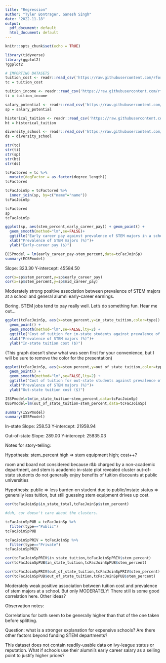 ```yaml
---
title: "Regression"
author: "Tyler Bontrager, Ganesh Singh"
date: "2022-11-18"
output:
  pdf_document: default
  html_document: default
---
```


```r
knitr::opts_chunk$set(echo = TRUE)
```

```r
library(tidyverse)
library(ggplot2)
?ggplot2
```

```r
# IMPORTING DATASETS
tuition_cost <- readr::read_csv('https://raw.githubusercontent.com/rfordatascience/tidytuesday/master/data/2020/2020-03-10/tuition_cost.csv')
tc = tuition_cost

tuition_income <- readr::read_csv('https://raw.githubusercontent.com/rfordatascience/tidytuesday/master/data/2020/2020-03-10/tuition_income.csv') 
ti = tuition_income

salary_potential <- readr::read_csv('https://raw.githubusercontent.com/rfordatascience/tidytuesday/master/data/2020/2020-03-10/salary_potential.csv')
sp = salary_potential

historical_tuition <- readr::read_csv('https://raw.githubusercontent.com/rfordatascience/tidytuesday/master/data/2020/2020-03-10/historical_tuition.csv')
ht = historical_tuition

diversity_school <- readr::read_csv('https://raw.githubusercontent.com/rfordatascience/tidytuesday/master/data/2020/2020-03-10/diversity_school.csv')
ds = diversity_school
```

```r
str(tc)
str(ti)
str(sp)
str(ht)
str(ds)
```



```r
tcFactored = tc %>%
  mutate(degFactor = as.factor(degree_length))
tcFactored

tcFacJoinSp = tcFactored %>%
  inner_join(sp, by=c("name"="name"))
tcFacJoinSp

```
```r
tcFactored
sp
tcFacJoinSp
```


```r
ggplot(sp, aes(stem_percent,early_career_pay)) + geom_point() +
  geom_smooth(method="lm",se=FALSE)+
  ggtitle("Early career pay against prevalence of STEM majors in a school")+
  xlab("Prevalence of STEM majors (%)")+
  ylab("Early-career pay ($)")
```
```r
ECSPmodel = lm(early_career_pay~stem_percent,data=tcFacJoinSp)
summary(ECSPmodel)
```
Slope: 323.30
Y-intercept: 45584.50


```r
cor(x=sp$stem_percent,y=sp$early_career_pay)
cor(x=sp$stem_percent,y=sp$mid_career_pay)
```

Moderately strong positive association between prevalence of STEM majors at a school and general alumni early-career earnings.


Boring. STEM jobs tend to pay really well. Let's do something fun. Hear me out...


```r
ggplot(tcFacJoinSp, aes(x=stem_percent,y=in_state_tuition,color=type)) + 
  geom_point() +
  geom_smooth(method="lm",se=FALSE,lty=2) +
  ggtitle("Cost of tuition for in-state students against prevalence of STEM majors")+
  xlab("Prevalence of STEM majors (%)")+
  ylab("In-state tuition cost ($)")
```
(This graph doesn't show what was seen first for your convenience, but I will be sure to remove the color for the presentation)

```r
ggplot(tcFacJoinSp, aes(x=stem_percent,y=out_of_state_tuition,color=type)) + 
  geom_point() +
  geom_smooth(method="lm",se=FALSE,lty=2) +
  ggtitle("Cost of tuition for out-state students against prevalence of STEM majors")+
  xlab("Prevalence of STEM majors (%)")+
  ylab("Out-state tuition cost ($)")
```


```r
ISSPmodel=lm(in_state_tuition~stem_percent,data=tcFacJoinSp)
OSSPmodel=lm(out_of_state_tuition~stem_percent,data=tcFacJoinSp)

summary(ISSPmodel)
summary(OSSPmodel)
```
In-state
Slope: 258.53
Y-intercept: 21958.94

Out-of-state
Slope: 289.00
Y-intercept: 25835.03

Notes for story-telling:

Hypothesis: stem_percent high => stem equipment high; cost++?

room and board not considered because r&b charged by a non-academic department, and stem is academic
in-state plot revealed cluster
out-of-state students do not generally enjoy benefits of tuition discounts at public universities

Hypothesis: public => less burden on student due to public/instate status => generally less tuition, but still guessing stem equipment drives up cost.

```r
cor(tcFacJoinSp$in_state_total,tcFacJoinSp$stem_percent)

#duh, cor doesn't care about the clusters.
```
```r
tcFacJoinSpPUB = tcFacJoinSp %>%
  filter(type=="Public")
tcFacJoinSpPUB

tcFacJoinSpPRIV = tcFacJoinSp %>%
  filter(type=="Private")
tcFacJoinSpPRIV

```

```r
cor(tcFacJoinSpPRIV$in_state_tuition,tcFacJoinSpPRIV$stem_percent)
cor(tcFacJoinSpPUB$in_state_tuition,tcFacJoinSpPUB$stem_percent)
```

```r
cor(tcFacJoinSpPRIV$out_of_state_tuition,tcFacJoinSpPRIV$stem_percent)
cor(tcFacJoinSpPUB$out_of_state_tuition,tcFacJoinSpPUB$stem_percent)
```

Moderately weak positive association between tuition cost and prevalence of stem majors at a school. But only MODERATELY! There still is some good correlation here. Other ideas?


Observation notes:

Correlations for both seem to be generally higher than that of the one taken before splitting.

Question: what is a stronger explanation for expensive schools? Are there other factors beyond funding STEM departments?

This dataset does not contain readily-usable data on ivy-league status or reputation. What if schools use their alumni's early career salary as a selling point to justify higher prices?















